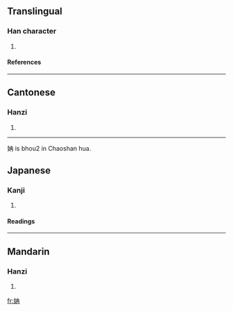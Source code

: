==Translingual==
===Han character===
{{Han char|rn=38|rad=女|as=05|sn=8|four=4544<sub>7</sub>|canj=女土月 (VGB)}}
# {{defn|Han|sort=女05}}
====References====
{{Han ref|kx=0258.210|dkj=06167|dj=0523.230|hdz=21037.050|uh=59CC|ud=22988|bh=CC49|bd=52297}}
----
==Cantonese==
===Hanzi===
{{yue-hanzi|jyut=|y=yim5}}
# {{defn|Cantonese}}
----

姌 is bhou2 in Chaoshan hua.

==Japanese==
===Kanji===
{{ja-kanji|grade=|rs=女05}}
# {{defn|Japanese}} 
====Readings====
{{ja-readings|on=[[ぜん]] (zen)|kun=}}
----
==Mandarin==
===Hanzi===
{{cmn-hanzi|pin=[[rǎn]] (ran3)|wg=jan<sup>3</sup>}}
# {{defn|Mandarin}}

[[fr:姌]]